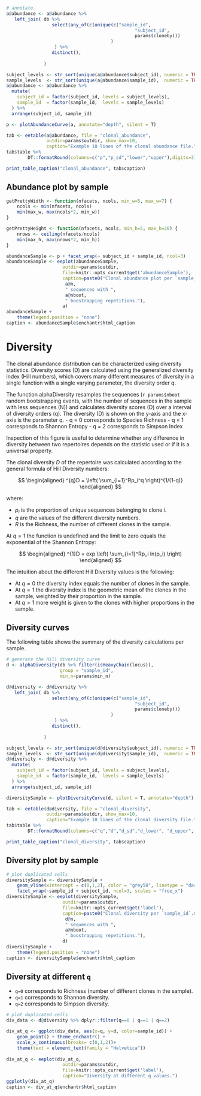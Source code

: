 
```r
# annotate
a@abundance <- a@abundance %>%
   left_join( db %>% 
                 select(any_of(c(unique(c("sample_id", 
                                                "subject_id",
                                                params$cloneby)))
                                       )
                  ) %>%
                 distinct(),
              
              )

subject_levels <- str_sort(unique(a@abundance$subject_id), numeric = TRUE)
sample_levels  <- str_sort(unique(a@abundance$sample_id),  numeric = TRUE)
a@abundance <- a@abundance %>%
  mutate(
    subject_id = factor(subject_id, levels = subject_levels),
    sample_id  = factor(sample_id,  levels = sample_levels)
  ) %>%
  arrange(subject_id, sample_id)

p <- plotAbundanceCurve(a, annotate="depth", silent = T)
```

```r
tab <- eetable(a@abundance, file = "clonal_abundance", 
               outdir=params$outdir, show_max=10,
               caption="Example 10 lines of the clonal abundance file.")
tab$table %>%
        DT::formatRound(columns=c("p","p_sd","lower","upper"),digits=3)
```
```r
print_table_caption("clonal_abundance", tab$caption)
```

## Abundance plot by sample

```r
getPrettyWidth <- function(nfacets, ncols, min_w=5, max_w=7) {
    ncols <- min(nfacets, ncols)
    min(max_w, max(ncols*2, min_w))
}

getPrettyHeight <- function(nfacets, ncols, min_h=5, max_h=20) {
    nrows <- ceiling(nfacets/ncols)
    min(max_h, max(nrows*2, min_h))
}
```


```r
abundanceSample <- p + facet_wrap(~ subject_id + sample_id, ncol=3)
abundanceSample <- eeplot(abundanceSample, 
                     outdir=params$outdir, 
                     file=knitr::opts_current$get('abundanceSample'),
                     caption=paste0("Clonal abundance plot per `sample_id`. Clonal abundance was calculated with a sample of N=",
                      a@n,
                      " sequences with ",
                      a@nboot,
                      " boostrapping repetitions."),
                     a)
abundanceSample +
    theme(legend.position = "none")
caption <- abundanceSample$enchantr$html_caption  
```

# Diversity
<div class="introduction_paragraph">
The clonal abundance distribution can be characterized using diversity statistics. Diversity scores (D) are calculated using the generalized diversity index (Hill numbers), which covers many different measures of diversity in a single function with a single varying parameter, the diversity order q.

The function alphaDiversity resamples the sequences (`r params$nboot` random bootstrapping events, with the number of sequences in the sample with less sequences (N)) and calculates diversity scores (D) over a interval of diversity orders (q). The diversity (D) is shown on the y-axis and the x-axis is the parameter q. - q = 0 corresponds to Species Richness - q = 1 corresponds to Shannon Entropy - q = 2 corresponds to Simpson Index

Inspection of this figure is useful to determine whether any difference in diversity between two repertoires depends on the statistic used or if it is a universal property. 

The clonal diversity $D$ of the repertoire was calculated according to the general formula of Hill Diversity
numbers:

$$
\begin{aligned}
    ^{q}D = \left( \sum_{i=1}^Rp_i^q \right)^{1/(1-q)}
\end{aligned}
$$

where:

* $p_i$ is the proportion of unique sequences belonging to clone $i$.
* $q$ are the values of the different diversity numbers.
* $R$ is the Richness, the number of different clones in the sample.

At $q=1$ the function is undefined and the limit to zero equals the exponential of the Shannon Entropy:

$$
\begin{aligned}
    ^{1}D = exp \left(  \sum_{i=1}^Rp_i ln(p_i)  \right)
\end{aligned}
$$

The intuition about the different Hill Diversity values is the following:

* At $q=0$ the diversity index equals the number of clones in the sample.
* At $q=1$ the diversity index is the geometric mean of the clones in the sample,
weighted by their proportion in the sample.
* At $q>1$ more weight is given to the clones with higher proportions in the sample.
</div>

## Diversity curves

<div class="introduction_paragraph">
The following table shows the summary of the diversity calculations per sample.
</div>

```r
# generate the Hill diversity curve
d <- alphaDiversity(db %>% filter(isHeavyChain(locus)), 
                    group = "sample_id", 
                    min_n=params$min_n)

d@diversity <- d@diversity %>%
   left_join( db %>% 
                 select(any_of(c(unique(c("sample_id", 
                                                "subject_id", 
                                                params$cloneby)))
                                       )
                  ) %>%
                 distinct(),
              
              )

subject_levels <- str_sort(unique(d@diversity$subject_id), numeric = TRUE)
sample_levels  <- str_sort(unique(d@diversity$sample_id),  numeric = TRUE)
d@diversity <- d@diversity %>%
  mutate(
    subject_id = factor(subject_id, levels = subject_levels),
    sample_id  = factor(sample_id,  levels = sample_levels)
  ) %>%
  arrange(subject_id, sample_id)

diversitySample <- plotDiversityCurve(d, silent = T, annotate="depth")

tab <- eetable(d@diversity, file = "clonal_diversity", 
               outdir=params$outdir, show_max=10,
               caption="Example 10 lines of the clonal diversity file.")
tab$table %>%
        DT::formatRound(columns=c("q","d","d_sd","d_lower", "d_upper", "e", "e_lower", "e_upper"),digits=3)
```
```r
print_table_caption("clonal_diversity", tab$caption)
```

## Diversity plot by sample

```r
# plot duplicated cells
diversitySample <- diversitySample + 
    geom_vline(xintercept = c(0,1,2), color = "grey50", linetype = "dashed") +
    facet_wrap(~sample_id + subject_id, ncol=3, scales = "free_x")
diversitySample <- eeplot(diversitySample, 
                     outdir=params$outdir, 
                     file=knitr::opts_current$get('label'),
                     caption=paste0("Clonal diversity per `sample_id`.Clonal diversity was calculated with a sample of N=",
                      d@n,
                      " sequences with ",
                      a@nboot,
                      " boostrapping repetitions."),
                     d)
diversitySample +
    theme(legend.position = "none")
caption <- diversitySample$enchantr$html_caption
```

## Diversity at different `q`
<div class="introduction_paragraph">
- `q=0` corresponds to Richness (number of different clones in the sample).
- `q=1` corresponds to Shannon diversity.
- `q=2` corresponds to Simpson diversity.
</div>

```r
# plot duplicated cells
div_data <- d@diversity %>% dplyr::filter(q==0 | q==1 | q==2)

div_at_q <- ggplot(div_data, aes(x=q, y=d, color=sample_id)) +
    geom_point() + theme_enchantr() +
    scale_x_continuous(breaks= c(0,1,2))+ 
    theme(text = element_text(family = "Helvetica"))
    
div_at_q <- eeplot(div_at_q, 
                     outdir=params$outdir, 
                     file=knitr::opts_current$get('label'),
                     caption="Diversity at different q values.")
ggplotly(div_at_q)
caption <- div_at_q$enchantr$html_caption
```
